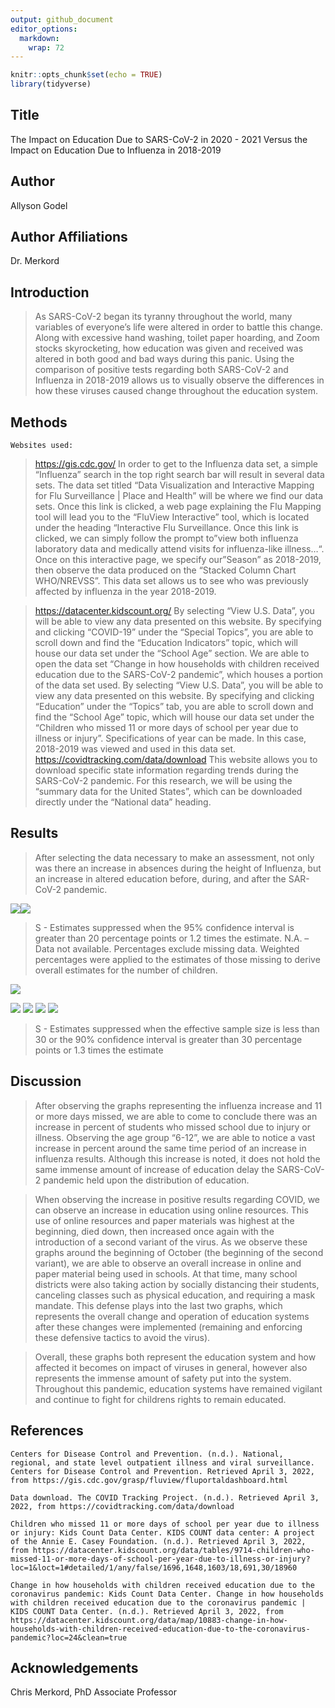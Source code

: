 ```yaml
---
output: github_document
editor_options: 
  markdown: 
    wrap: 72
---
```


```r
knitr::opts_chunk$set(echo = TRUE)
library(tidyverse)
```

## Title

The Impact on Education Due to SARS-CoV-2 in 2020 - 2021 Versus the
Impact on Education Due to Influenza in 2018-2019

## Author

Allyson Godel

## Author Affiliations

Dr. Merkord

## Introduction

> As SARS-CoV-2 began its tyranny throughout the world, many variables
> of everyone's life were altered in order to battle this change. Along
> with excessive hand washing, toilet paper hoarding, and Zoom stocks
> skyrocketing, how education was given and received was altered in both
> good and bad ways during this panic. Using the comparison of positive
> tests regarding both SARS-CoV-2 and Influenza in 2018-2019 allows us
> to visually observe the differences in how these viruses caused change
> throughout the education system.

## Methods

    Websites used:

> <https://gis.cdc.gov/> In order to get to the Influenza data set, a
> simple "Influenza" search in the top right search bar will result in
> several data sets. The data set titled "Data Visualization and
> Interactive Mapping for Flu Surveillance \| Place and Health" will be
> where we find our data sets. Once this link is clicked, a web page
> explaining the Flu Mapping tool will lead you to the "FluView
> Interactive" tool, which is located under the heading "Interactive Flu
> Surveillance. Once this link is clicked, we can simply follow the
> prompt to "view both influenza laboratory data and medically attend
> visits for influenza-like illness…". Once on this interactive page, we
> specify our "Season" as 2018-2019, then observe the data produced on
> the "Stacked Column Chart WHO/NREVSS". This data set allows us to see
> who was previously affected by influenza in the year 2018-2019.

> <https://datacenter.kidscount.org/> By selecting "View U.S. Data", you
> will be able to view any data presented on this website. By specifying
> and clicking "COVID-19" under the "Special Topics", you are able to
> scroll down and find the "Education Indicators" topic, which will
> house our data set under the "School Age" section. We are able to open
> the data set "Change in how households with children received
> education due to the SARS-CoV-2 pandemic", which houses a portion of
> the data set used. By selecting "View U.S. Data", you will be able to
> view any data presented on this website. By specifying and clicking
> "Education" under the "Topics" tab, you are able to scroll down and
> find the "School Age" topic, which will house our data set under the
> "Children who missed 11 or more days of school per year due to illness
> or injury". Specifications of year can be made. In this case,
> 2018-2019 was viewed and used in this data set.
> <https://covidtracking.com/data/download> This website allows you to
> download specific state information regarding trends during the
> SARS-CoV-2 pandemic. For this research, we will be using the "summary
> data for the United States", which can be downloaded directly under
> the "National data" heading.

## Results

> After selecting the data necessary to make an assessment, not only was
> there an increase in absences during the height of Influenza, but an
> increase in altered education before, during, and after the SAR-CoV-2
> pandemic.

![](Influenza_online.png)![](InfluenzaSchool_online.png)

> S - Estimates suppressed when the 95% confidence interval is greater
> than 20 percentage points or 1.2 times the estimate. N.A. – Data not
> available. Percentages exclude missing data. Weighted percentages were
> applied to the estimates of those missing to derive overall estimates
> for the number of children.

![](covidschool1_online.png)

![](covidschool2_online.png) ![](covidschool3_online.png)
![](covidschool4_online.png) ![](covidschool5_online.png)

> S - Estimates suppressed when the effective sample size is less than
> 30 or the 90% confidence interval is greater than 30 percentage points
> or 1.3 times the estimate

## Discussion

> After observing the graphs representing the influenza increase and 11
> or more days missed, we are able to come to conclude there was an
> increase in percent of students who missed school due to injury or
> illness. Observing the age group "6-12", we are able to notice a vast
> increase in percent around the same time period of an increase in
> influenza results. Although this increase is noted, it does not hold
> the same immense amount of increase of education delay the SARS-CoV-2
> pandemic held upon the distribution of education.

> When observing the increase in positive results regarding COVID, we
> can observe an increase in education using online resources. This use
> of online resources and paper materials was highest at the beginning,
> died down, then increased once again with the introduction of a second
> variant of the virus. As we observe these graphs around the beginning
> of October (the beginning of the second variant), we are able to
> observe an overall increase in online and paper material being used in
> schools. At that time, many school districts were also taking action
> by socially distancing their students, canceling classes such as
> physical education, and requiring a mask mandate. This defense plays
> into the last two graphs, which represents the overall change and
> operation of education systems after these changes were implemented
> (remaining and enforcing these defensive tactics to avoid the virus).

> Overall, these graphs both represent the education system and how
> affected it becomes on impact of viruses in general, however also
> represents the immense amount of safety put into the system.
> Throughout this pandemic, education systems have remained vigilant and
> continue to fight for childrens rights to remain educated.

## References

    Centers for Disease Control and Prevention. (n.d.). National, regional, and state level outpatient illness and viral surveillance. Centers for Disease Control and Prevention. Retrieved April 3, 2022, from https://gis.cdc.gov/grasp/fluview/fluportaldashboard.html 

    Data download. The COVID Tracking Project. (n.d.). Retrieved April 3, 2022, from https://covidtracking.com/data/download 

    Children who missed 11 or more days of school per year due to illness or injury: Kids Count Data Center. KIDS COUNT data center: A project of the Annie E. Casey Foundation. (n.d.). Retrieved April 3, 2022, from https://datacenter.kidscount.org/data/tables/9714-children-who-missed-11-or-more-days-of-school-per-year-due-to-illness-or-injury?loc=1&loct=1#detailed/1/any/false/1696,1648,1603/18,691,30/18960 

    Change in how households with children received education due to the coronavirus pandemic: Kids Count Data Center. Change in how households with children received education due to the coronavirus pandemic | KIDS COUNT Data Center. (n.d.). Retrieved April 3, 2022, from https://datacenter.kidscount.org/data/map/10883-change-in-how-households-with-children-received-education-due-to-the-coronavirus-pandemic?loc=24&clean=true

## Acknowledgements

Chris Merkord, PhD Associate Professor
